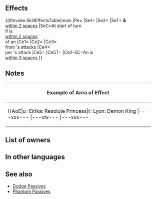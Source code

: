 {{Weapon Infobox
|tagid=SID_優しさと強さの絆斧
|intID=4245
|image=wep_ax155
|exclusive=1
|weaponType=Axe
|cost=400
|might=16
|range=1
|cooldown=-1
|effect=Accelerates Special trigger (cooldown count-1).<br><br>If a skill compares unit's Spd to a foe's or ally's Spd, treats unit's Spd as if granted +7.<br><br>At start of turn, if unit is within 2 spaces of an ally, grants Atk/Spd+6 and【Dodge】to unit and allies within 2 spaces of unit for 1 turn.<br><br>If unit is within 3 spaces of an ally, grants bonus to unit's Atk/Spd/Def/Res = 5 + number of foes within 3 rows or 3 columns centered on unit × 3 (max 14), reduces damage from foe's attacks by 20% of unit's Spd (excluding area-of-effect Specials), and reduces the percentage of foe's non-Special "reduce damage by X%" skills by 50% (excluding area-of-effect Specials) during combat, and also, when unit deals damage to foe during combat, restores 7 HP to unit (triggers even if 0 damage is dealt).<br><br>【Dodge】<br>If unit's Spd > foe's Spd, reduces damage from attacks during combat and from area-of-effect Specials (excluding Røkkr area-of-effect Specials) by percentage = difference between stats × 4 (max 40%).
|required=Silver Axe
|properties=random_owner
}}
==Effects==
{{#invoke:SkillEffectsTable|main
|Pe={{Eft|Accelerates Special}}
|Se1={{Eft|Bonuses|Atk/Spd|6}}
|Se2={{SEt|Dodge}}
|SeT={{Tgt|Unit}} '''&''' {{Tgt|Allies}}<br>[[within 2 spaces]]
|SeC=At start of turn<br>if {{Tgt|Unit}} is<br>[[within 2 spaces]]<br>of an {{Tgt|Ally}}
|Ce1={{Eft|Phantom|Spd|7}}
|Ce2={{Eft|Temporary buffs|Atk/Spd/Def/Res|3 x {{Tgt|Foes}} within<br>[[3 rows or 3 columns]]<br>centered on {{Tgt|Unit}}, + 5|max=14}}
|Ce3={{Eft|Damage Reduction|20% of {{Tgt|Unit}}'s Spd}}<br>from {{Tgt|Foe}}'s attacks
|Ce4={{Eft|Heal|7}}<br>per {{Tgt|Unit}}'s attack
|Ce5={{Eft|Reduce Damage Reduction|50%}}
|Ce5T={{Tgt|Foe}}
|Ce2-5C=An {{Tgt|Ally}} is<br>[[within 3 spaces]]
}}
==Notes==
{{Phantom|Spd}}
{{Bonuses}}
{{Dodge}}
{{Temporary buffs}}
{{FlatDamageReduction}}
{{Reduce Damage Reduction}}
{{CombatHPRecovery}}
{|class="wikitable default mw-collapsible" 
!Example of Area of Effect
|-
|align="middle" style="max-width:450px;margin:auto"|{{AoE|u=Eirika: Resolute Princess|t=Lyon: Demon King
|---xxx---
|---xtx---
|---xxx---
|xxxxxxxxx
|xxxxuxxxx
|xxxxxxxxx
|---xxx---
|---xxx---
|---xxx---
}}
|}

==List of owners==
{{Skill Hero List}}
==In other languages==
{{OtherLanguages
|japanese=優しさと強さの絆斧
|german=Schwesteraxt
|spanishEU=Hacha fraternal
|spanishLA=Hacha fraternal
|french=Hache fraternelle
|italian=Ascia affettuosa
|chineseTW=溫柔與強大的絆斧
|portuguese=Acha fraternal
}}
==See also==
{{See also skills|cond=(Description LIKE '%treat unit_s Spd as if granted%' OR Description LIKE '%reduces damage from foe_s attacks by%of unit_s Spd (excluding area-of-effect Specials)%' OR Description LIKE '%【Dodge】%') AND Exclusive='1'}}
* [[Dodge Passives]]
* [[Phantom Passives]]
{{Weapons Navbox}}